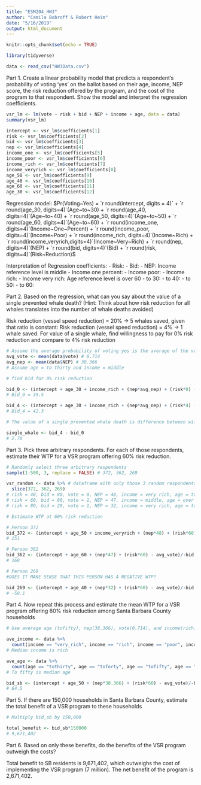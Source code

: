 ```yaml
---
title: "ESM204_HW3"
author: "Camila Bobroff & Robert Heim"
date: "5/16/2019"
output: html_document
---
```


```r
knitr::opts_chunk$set(echo = TRUE)
```

```r
library(tidyverse)
```

```r
data <- read_csv("HW3Data.csv")
```

Part 1. Create a linear probability model that predicts a respondent's probability of voting 'yes' on the ballot based on their age, income, NEP score, the risk reduction offered by the program, and the cost of the program to that respondent. Show the model and interpret the regression coefficients.

```r

vsr_lm <- lm(vote ~ risk + bid + NEP + income + age, data = data)
summary(vsr_lm)

intercept <- vsr_lm$coefficients[1]
risk <- vsr_lm$coefficients[2]
bid <- vsr_lm$coefficients[3]
nep <- vsr_lm$coefficients[4]
income_one <- vsr_lm$coefficients[5]
income_poor <- vsr_lm$coefficients[6]
income_rich <- vsr_lm$coefficients[7]
income_veryrich <- vsr_lm$coefficients[8]
age_50 <- vsr_lm$coefficients[9]
age_40 <- vsr_lm$coefficients[10]
age_60 <- vsr_lm$coefficients[11]
age_30 <- vsr_lm$coefficients[12]

```

Regression model:
$Pr(Voting~Yes) = `r round(intercept, digits = 4)` + `r round(age_30, digits=4)`(Age~to~30) + `r round(age_40, digits=4)`(Age~to~40) + `r round(age_50, digits=4)`(Age~to~50) + `r round(age_60, digits=4)`(Age~to~60) + `r round(income_one, digits=4)`(Income~One~Percent) + `r round(income_poor, digits=4)`(Income~Poor) + `r round(income_rich, digits=4)`(Income~Rich) + `r round(income_veryrich,digits=4)`(Income~Very~Rich) + `r round(nep, digits=4)`(NEP) + `r round(bid, digits=4)`(Bid) + `r round(risk, digits=4)`(Risk~Reduction)$

Interpretation of Regression coefficients:
- Risk:
- Bid:
- NEP:
Income reference level is middle
- Income one percent:
- Income poor:
- Income rich:
- Income very rich:
Age reference level is over 60
- to 30:
- to 40:
- to 50:
- to 60:

Part 2. Based on the regression, what can you say about the value of a single prevented whale death? (Hint: Think about how risk reduction for all whales translates into the number of whale deaths avoided)

Risk reduction (vessel speed reduction) = 20% -> 5 whales saved, given that ratio is constant:
Risk reduction (vessel speed reduction) = 4% -> 1 whale saved. For value of a single whale, find willingness to pay for 0% risk reduction and compare to 4% risk reduction
```r
# Assume the average probability of voting yes is the average of the votes
avg_vote <- mean(data$vote) # 0.714
avg_nep <- mean(data$NEP) # 38.366
# Assume age = to thirty and income = middle

# find bid for 0% risk reduction

bid_0 <- (intercept + age_30 + income_rich + (nep*avg_nep) + (risk*0) - avg_vote)/-bid
# Bid_0 = 39.5

bid_4 <- (intercept + age_30 + income_rich + (nep*avg_nep) + (risk*4) - avg_vote)/-bid
# Bid_4 = 42.3

# The value of a single prevented whale death is difference between willingness to pay of 4% and 0% vessel speed reduction

single_whale <- bid_4 - bid_0
# 2.78

```

Part 3. Pick three arbitrary respondents. For each of those respondents, estimate their WTP for a VSR program offering 60% risk reduction.

```r
# Randomly select three arbitrary respondents 
sample(1:500, 3, replace = FALSE) # 372, 362, 269

vsr_random <- data %>% # dataframe with only those 3 random respondents
  slice(372, 362, 269)
# risk = 40, bid = 80, vote = 0, NEP = 48, income = very rich, age = to 50
# risk = 60, bid = 80, vote = 1, NEP = 47, income = middle, age = over 60
# risk = 80, bid = 20, vote = 1, NEP = 32, income = very rich, age = to 40

# Estimate WTP at 60% risk reduction

# Person 372
bid_372 <- (intercept + age_50 + income_veryrich + (nep*48) + (risk*60) - avg_vote)/-bid
# 251

# Person 362
bid_362 <- (intercept + age_60 + (nep*47) + (risk*60) - avg_vote)/-bid
# 168

# Person 269 
#DOES IT MAKE SENSE THAT THIS PERSON HAS A NEGATIVE WTP?

bid_269 <- (intercept + age_40 + (nep*32) + (risk*60) - avg_vote)/-bid
# -58.1
```

Part 4. Now repeat this process and estimate the mean WTP for a VSR program offering 60% risk reduction among Santa Barbara County households

```r
# Use average age (tofifty), nep(38.366), vote(0.714), and income(rich) for Santa Barbara County

ave_income <- data %>% 
  count(income == "very_rich", income == "rich", income == "poor", income == "one_percent", income == "middle")
# Median income is rich

ave_age <- data %>% 
  count(age == "tothirty", age == "toforty", age == "tofifty", age == "tosixty", age == "oversixty")
# To fifty is median age

bid_sb <- (intercept + age_50 + (nep*38.366) + (risk*60) - avg_vote)/-bid
# 64.5

```

Part 5. If there are 150,000 households in Santa Barbara County, estimate the total benefit of a VSR program to these households

```r
# Multiply bid_sb by 150,000

total_benefit <- bid_sb*150000
# 9,671,402

```

Part 6. Based on only these benefits, do the benefits of the VSR program outweigh the costs?

Total benefit to SB residents is 9,671,402, which outweighs the cost of implementing the VSR program (7 million). The net benefit of the program is 2,671,402.

